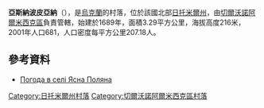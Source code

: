 {{coord|50|30|18|N|28|11|59|E|scale:30000|display=title}}

'''亞斯納波皮亞納'''（{{lang-uk|Ясна Поляна}}），是[[烏克蘭|烏克蘭]]的村落，位於該國北部[[日托米爾州|日托米爾州]]，由[[切爾沃諾阿爾米西克區|切爾沃諾阿爾米西克區]]負責管轄，始建於1689年，面積3.29平方公里，海拔高度216米，2001年人口681，人口密度每平方公里207.18人。

==參考資料==
* [http://weather.in.ua/ua/zhitomirskaja/29721 Погода в селі Ясна Поляна] {{Wayback|url=http://weather.in.ua/ua/zhitomirskaja/29721 |date=20160305085527 }}

{{DEFAULTSORT:Ясна Поляна}}
[[Category:日托米爾州村落|Category:日托米爾州村落]]
[[Category:切爾沃諾阿爾米西克區村落|Category:切爾沃諾阿爾米西克區村落]]


{{Zhytomyr-geo-stub}}
